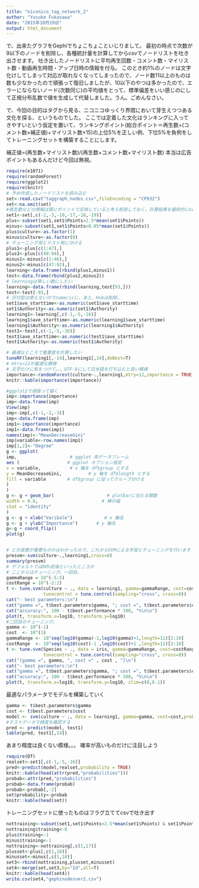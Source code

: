 ```yaml
---
title: "niconico_tag_network_2"
author: "Yusuke Fukasawa"
date: "2015年10月19日"
output: html_document
---
```


で、出来たグラフをGephiでちょこちょこといじりまして。 最初の時点で次数が9以下のノードを削除し、各種統計量を計算してからcsvでノードリストを吐き出させます。 吐き出したノードリストに平均再生回数・コメント数・マイリスト数・動画再生時間・アップ日時の情報を付与。 このとき約1%のノードは文字化けしてしまって対応が取れなくなってしまったので、ノード数11以上のものは数も少なかったので頑張って復旧しましたが、10以下のやつは多かったので、エラーにならないノード(次数同じ)の平均値をとって、標準偏差をいい感じのにして正規分布乱数で値を生成して代替しました。うん。ごめんなさい。

で、今回の目的はタグから見る、ニコニコゆっくり界隈において芽生えつつある文化を探る、というものでした。 ここでは定着した文化はランキングに入ってきやすいという仮定を置いて、ランキングポイント(総合ポイント＝再生数+(コメント数×補正値)+マイリスト数×15)の上位5%を正しい例、下位5%を負例をしてトレーニングセットを構築することにします。

補正値=(再生数+マイリスト数)/(再生数+コメント数+マイリスト数) 本当は広告ポイントもあるんだけど今回は無視。

```r
require(e1071)
require(randomForest)
require(ggplot2)
require(knitr)
# 予め作成したノードリストを読み込む
set<-read.csv("taggraph_nodes.csv",fileEncoding = "CP932")
set<-na.omit(set)
#再生数などの情報は既にポイントで反映していると考え削除しておく。計算結果を最終的にsetに貼って出力しGephiでまた使う
set1<-set[,c(-2,-3,-10,-17,-18,-19)]
plus<-subset(set1,set1$Points>2.5*mean(set1$Points))
minus<-subset(set1,set1$Points<0.05*mean(set1$Points))
plus$culture<-as.factor(1)
minus$culture<-as.factor(0)
# チューニング用とテスト用に分ける
plus1<-plus[c(1:47),]
plus2<-plus[c(48:94),]
minus1<-minus[c(1:46),]
minus2<-minus[c(47:92),]
learning<-data.frame(rbind(plus1,minus1))
test<-data.frame(rbind(plus2,minus2))
# learningは等しい数にしたい
learning<-data.frame(rbind(learning,test[93,]))
test<-test[-93,]
# 日付型は使えないのでnumericに。あと、Hubは削除。
set1$ave_starttime<-as.numeric(set1$ave_starttime)
set1$Authority<-as.numeric(set1$Authority)
learning1<-learning[,c(-1,-5,-16)]
learning1$ave_starttime<-as.numeric(learning1$ave_starttime)
learning1$Authority<-as.numeric(learning1$Authority)
test1<-test[,c(-1,-5,-16)]
test1$ave_starttime<-as.numeric(test1$ave_starttime)
test1$Authority<-as.numeric(test1$Authority)
```
```r
# 最適なところで重要度を計算したい
tuneRF(learning1[,-14],learning1[,14],doBest=T)
# mtry=12が最適な模様
# 文字化けに気をつけて。。。UTF-8にして日本語を打ち込むと良い模様
importance<-randomForest(culture~.,learning1,mtry=12,importance = TRUE)
knitr::kable(importance(importance))

#ggplot2で頑張って描く
imp<-importance(importance)
imp<-data.frame(imp)
View(imp)
imp<-imp[,c(-1,-2,-3)]
imp<-data.frame(imp)
imp1<-importance(importance)
imp1<-data.frame(imp1)
names(imp)<-"MeanDecreaseGini"
imp$variable<-row.names(imp1)
imp[1,2]<-"Degree"
g <- ggplot(
imp,                    # ggplot 用データフレーム
aes (                  # ggplot オプション設定
x = variable,           # x 軸を df$group とする
y = MeanDecreaseGini,          # y 軸を df$length とする
fill = variable        # df$group に従ってグループ分ける
)
)
g <- g + geom_bar(                    # plotbarに当たる関数
width = 0.8,                        # 棒の幅
stat = "identity"
)
g <- g + xlab("Varibale")            # x 軸名
g <- g + ylab("Importance")       # y 軸名
g<-g + coord_flip()
plot(g)


# どの変数が重要なのかはわかったので、これからSVMによる学習とチューニングを行います
presvm<-svm(culture~.,learning1,cross=8)
summary(presvm)
# デフォルトでは90%前後といったところか
# ここからはチューニング。一回目。
gammaRange = 10^(-5:5)
costRange = 10^(-2:2)
t <- tune.svm(culture ~ ., data = learning1, gamma=gammaRange, cost=costRange,
              tunecontrol = tune.control(sampling="cross", cross=8))
cat("- best parameters:\n")
cat("gamma =", t$best.parameters$gamma, "; cost =", t$best.parameters$cost, ";\n")
cat("accuracy:", 100 - t$best.performance * 100, "%\n\n")
plot(t, transform.x=log10, transform.y=log10)
#二回目のチューニング。
gamma <- 10^(-1)
cost  <- 10^(1)
gammaRange <- 10^seq(log10(gamma)-1,log10(gamma)+1,length=11)[2:10]
costRange  <- 10^seq(log10(cost)-1 ,log10(cost)+1 ,length=11)[2:10]
t <- tune.svm(Species ~ ., data = iris, gamma=gammaRange, cost=costRange,
              tunecontrol = tune.control(sampling="cross", cross=8))
cat("[gamma =", gamma, ", cost =" , cost , "]\n")
cat("- best parameters:\n")
cat("gamma =", t$best.parameters$gamma, "; cost =", t$best.parameters$cost, ";\n")
cat("accuracy:", 100 - t$best.performance * 100, "%\n\n")
plot(t, transform.x=log10, transform.y=log10, zlim=c(0,0.1))
```

最適なパラメータでモデルを構築していく
```r
gamma <- t$best.parameters$gamma
cost <- t$best.parameters$cost
model <- svm(culture ~ ., data = learning1, gamma=gamma, cost=cost,probability = TRUE)
#テストデータで精度を確認する
pred <- predict(model, test1)
table(pred, test1[,14])
```

あまり精度は良くない模様。。。
確率が高いものだけに注目しよう
```r
require(DT)
realset<-set1[,c(-1,-5,-16)]
pred<-predict(model,realset,probability = TRUE)
knitr::kable(head(attr(pred,"probabilities")))
probab<-attr(pred,"probabilities")
probab<-data.frame(probab)
probab<-probab[,-2]
set$probability<-probab
knitr::kable(head(set))
```

トレーニングセットに使ったものはフラグ立ててcsvで吐き出す

```r
nottraining<-subset(set1,set1$Points<2.5*mean(set1$Points) & set1$Points>0.05*mean(set1$Points))
nottraining$training<-0
plus$training<-1
minus$training<-1
nottraining<-nottraining[,c(1,17)]
plusset<-plus[,c(1,18)]
minusset<-minus[,c(1,18)]
set3<-rbind(nottraining,plusset,minusset)
set4<-merge(set,set3,by="Id",all=T)
knitr::kable(head(set4))
write.csv(set4,"gephinodesver2.csv")
```